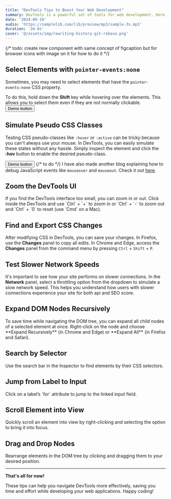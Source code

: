 ```yaml
---
title: "DevTools Tips to Boost Your Web Development"
summary: DevTools is a powerful set of tools for web development. Here are some handy tips to help you work more efficiently
date: '2024-09-19'
audio: 'https://samplelib.com/lib/preview/mp3/sample-3s.mp3'
duration: '2m 6s'
cover: '@/assets/img/rewriting-history-git-rebase.png'
---
```


{/* todo: create new component with same concept of figcaption but for browser icons with image on it for how to do it */}
## Select Elements with `pointer-events:none`

Sometimes, you may need to select elements that have the `pointer-events:none` CSS property. 

To do this, hold down the **Shift** key while hovering over the elements. This allows you to select them even if they are not normally clickable. 
<FigBrowser 
    firefox-src={select-pointer-events} 
    chrome-src={select-pointer-events} 
    safari-src={select-pointer-events} 
    edge-src={select-pointer-events} 
    alt="Select elements with pointer-events:none"
/>
<button>Demo button</button>

## Simulate Pseudo CSS Classes

Testing CSS pseudo-classes like `:hover` or `:active` can be tricky because you can't always use your mouse. In DevTools, you can easily simulate these states without any hassle. Simply inspect the element and click the **:hov** button to enable the desired pseudo-class.

<FigBrowser 
    firefox-src={select-pointer-events} 
    chrome-src={select-pointer-events} 
    safari-src={select-pointer-events} 
    edge-src={select-pointer-events} 
    alt="Use the :hov button to simulate pseudo-classes in DevTools"
/>
<button>Demo button</button>
{/* to do */}
I have also made another blog explaining how to debug JavaScript events like `mouseover` and `mouseout`. Check it out [here](#).

## Zoom the DevTools UI

<Figcaption src={zoom-devtools-ui} alt="Zoom DevTools UI">If you find the DevTools interface too small, you can zoom in or out. Click inside the DevTools and use `Ctrl` + `+` to zoom in or `Ctrl` + `-` to zoom out and `Ctrl` + `0` to reset (use `Cmd` on a Mac).</Figcaption>

## Find and Export CSS Changes

After modifying CSS in DevTools, you can save your changes. In Firefox, use the **Changes** panel to copy all edits. In Chrome and Edge, access the **Changes** panel from the command menu by pressing `Ctrl` + `Shift` + `P`.
<FigBrowser 
    firefox-src={select-pointer-events} 
    chrome-src={select-pointer-events} 
    safari-src={select-pointer-events} 
    edge-src={select-pointer-events} 
    alt="Use the Changes panel to copy your CSS modifications"
/>

## Test Slower Network Speeds

It's important to see how your site performs on slower connections. In the **Network** panel, select a throttling option from the dropdown to simulate a slow network speed. This helps you understand how users with slower connections experience your site for both api and <span title="Like google's LCP, FCP, CLS...">SEO score</span>.
<FigBrowser 
    firefox-src={select-pointer-events} 
    chrome-src={select-pointer-events} 
    safari-src={select-pointer-events} 
    edge-src={select-pointer-events} 
    alt="Simulate slower network speeds to test your site’s performance"
/>

## Expand DOM Nodes Recursively

<Figcaption src={expand-dom-nodes} alt="Expand DOM nodes recursively">To save time while navigating the DOM tree, you can expand all child nodes of a selected element at once. Right-click on the node and choose **Expand Recursively** (in Chrome and Edge) or **Expand All** (in Firefox and Safari).</Figcaption>

## Search by Selector
<Figcaption src={search-by-selector} alt="Search by selector">Use the search bar in the Inspector to find elements by their CSS selectors.</Figcaption>

## Jump from Label to Input
<Figcaption src={jump-from-label} alt="Jump from label to input">Click on a label’s `for` attribute to jump to the linked input field.</Figcaption>

## Scroll Element into View
<Figcaption src={scroll-element} alt="Scroll an element into view">Quickly scroll an element into view by right-clicking and selecting the option to bring it into focus.</Figcaption>

## Drag and Drop Nodes
<Figcaption src={drag-drop-nodes} alt="Drag and drop nodes in the DOM">Rearrange elements in the DOM tree by clicking and dragging them to your desired position.</Figcaption>

---

**That's all for now!**

These tips can help you navigate DevTools more effectively, saving you time and effort while developing your web applications. Happy coding!
